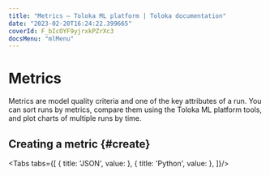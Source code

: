 ```yaml
---
title: "Metrics — Toloka ML platform | Toloka documentation"
date: "2023-02-20T16:24:22.399665"
coverId: F_bIcOYF9yjrxkPZrXc3
docsMenu: "mlMenu"
---
```



# Metrics

Metrics are model quality criteria and one of the key attributes of a run. You can sort runs by metrics, compare them using the Toloka ML platform tools, and plot charts of multiple runs by time.

## Creating a metric {#create}

<Tabs tabs={[
  { title: 'JSON', value: <MetricsList2/> },
  { title: 'Python', value: <MetricsList1/> },
]}/>

<!--

## Adding Main metrics to the table with runs {#filter}

To add Main metrics to the table with runs:

1. Open the [Toloka ML platform](https://tolokamodels.tech/) homepage.
2. Click ![manage columns](/_images/columns.png =26x16) in the table's workspace panel.
3. Select `metric.` in the **Add Column** field and specify the metric name after the period. For example, `metric.AUC`. To view the metric by slice, specify it before the metric name: `metric.Slice1.AUC`.

## Сравнение метрик {#diff}

Основное предназначение метрик — это сравнение показателей обучения. Toloka ML platform позволяет строить Diff предпосчитанных метрик, интегральных значений метрик и результатах семплирования.

Чтобы сравнить несколько runs по метрикам:

1. Откройте главную страницу [Toloka ML platform](https://tolokamodels.tech/).
2. Выберите runs при помощи опции слева от их идентификатора.
3. В появившемся меню слева снизу нажмите **Diff**. Произойдет переход на страницу [Diff Tool](https://tolokamodels.tech/diff), где можно будет сравнить runs.

В разделе **Metrics** указаны метрики, разбитые по названиям и срезам.

## Tensorboards HParams {#hparams}

Чтобы посмотреть изменение метрики в зависимости от набора параметров:

1. Откройте главную страницу [Toloka ML platform](https://tolokamodels.tech/).
2. На рабочей панели таблицы нажмите значок ![manage columns](/_images/columns.png =26x16).
3. Добавьте колонки с параметрами для визуализации метрик.
4. Выберите runs при помощи опции слева от их идентификатора.
5. В появившемся меню слева снизу нажмите **HParams**.

-->
